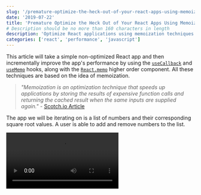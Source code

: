```yaml
---
slug: '/premature-optimize-the-heck-out-of-your-react-apps-using-memoization'
date: '2019-07-22'
title: 'Premature Optimize the Heck Out of Your React Apps Using Memoization'
# Description should be no more than 160 characters in length
description: 'Optimize React applications using memoization techniques such as the useCallback and useMemo hooks along with the React.memo higher order component.'
categories: ['react', 'performance', 'javascript']
---
```


This article will take a simple non-optimized React app and then incrementally improve the app's performance by using the [`useCallback`](https://reactjs.org/docs/hooks-reference.html#usecallback) and [`useMemo`](https://reactjs.org/docs/hooks-reference.html#usememo) hooks, along with the [`React.memo`](https://reactjs.org/docs/react-api.html#reactmemo) higher order component. All these techniques are based on the idea of memoization.

> _"Memoization is an optimization technique that speeds up applications by storing the results of expensive function calls and returning the cached result when the same inputs are supplied again."_ - [Scotch.io Article](https://scotch.io/tutorials/understanding-memoization-in-javascript)

The app we will be iterating on is a list of numbers and their corresponding square root values. A user is able to add and remove numbers to the list.

<Video src="/react-optimization-demo" />

The first version of the app includes no optimizations and is made up of 3 React components: `App`, `ListOfItems`, and `Item`. Here's a Code Sandbox demo of the non-optimized app:

<Sandbox src="https://codesandbox.io/embed/react-performance-1-hb07j?expanddevtools=1&hidenavigation=1&fontsize=14" title="React Performance (Initial)" />

### `<App />`

<!-- prettier-ignore -->
```jsx
const App = () => {
  console.log("Rendering <App />");

  const [items, setItems] = useState(initialState);
  const [newItem, setNewItem] = useState({ value: "", id: uuid() });

  const addItem = event => {
    event.preventDefault();
    if (newItem.value === "") return;
    setItems([...items, newItem]);
    setNewItem({ value: "", id: uuid() });
  };

  const handleRemove = id => {
    setItems(prevItems => prevItems.filter(item => item.id !== id));
  };

  return (
    <div className="App">
      <form onSubmit={addItem}>
        <input
          placeholder="New number"
          type="number"
          value={newItem.value}
          onChange={({ target: { value } }) =>
            setNewItem({ value, id: newItem.id })
          }
        />
        <input type="submit" value="Add" />
      </form>
      <ListOfItems items={items} onRemove={handleRemove} />
    </div>
  );
};
```

In the `App` component, we've got two values for state: one for the list of items and one for the new item that will be added to the list. We've also got two methods: a method to add and a method to remove an item from the list.

Notice how there is a `console.log` statement at the beginning of the component. This is to help track renders of the component. You'll see these `console.log` statements in the other components as well for the same reason.

### `<ListOfItems />`

<!-- prettier-ignore -->
```jsx
const ListOfItems = ({ items, onRemove }) => {
  console.log("Rendering <ListOfItems />");

  if (items === []) return null;

  return (
    <ul>
      {items.map(item => {
        return <Item {...item} key={item.id} onRemove={id => onRemove(id)} />;
      })}
    </ul>
  );
};
```

The `ListOfItems` component is a list that renders nothing if there are no items, or it renders a list of items if there are items present.

### `<Item />`

<!-- prettier-ignore -->
```jsx
const Item = ({ value, id, onRemove }) => {
  console.log("Rendering <Item />");

  const getFormattedItemText = () => {
    console.log(`getFormattedItemText called for number ${value}`);

    return `Square root of ${value} is ${squareRoot(value)}`;
  };

  return (
    <li>
      {getFormattedItemText()}
      <button onClick={() => onRemove(id)}>Remove</button>
    </li>
  );
};
```

Finally, the `Item` component renders text that calculates, describes, and displays the square root of the number passed into the component through props. There is also a _Remove_ button allowing the item to be removed from the list.

## Prevent `ListOfItems` from re-rendering on every input change

The first issue we run into is that when we start typing a number in the input element, the `ListOfItems` component re-renders every time the input value changes. This is because we aren't memoizing the `ListOfItems` component using `React.memo`. What the `React.memo` higher order component allows you to do is to wrap a component with `React.memo` and have the wrapper component re-render ONLY when the passed props have changed.

> **Note:** `React.memo` does a [shallow comparison](https://github.com/facebook/react/blob/master/packages/shared/shallowEqual.js) of the props, so if a different reference for a variable is passed in as a prop (which is often the case for arrays and objects), then the component will be re-rendered.

<Video src="/react-optimization-rerender-every-input-change" />

So let's solve this issue by wrapping our `ListOfItems` component with `React.memo`:

<!-- prettier-ignore -->
```jsx
const ListOfItems = React.memo(({ items, onRemove }) => { // highlight-line
  console.log("Rendering <ListOfItems />");

  if (items === []) return null;

  return (
    <ul>
      {items.map(item => {
        return <Item {...item} key={item.id} onRemove={id => onRemove(id)} />;
      })}
    </ul>
  );
}); // highlight-line
```

However, wrapping `ListOfItems` with `React.memo` is not all we need to do in order to prevent the unnecessary re-renders on every input change. Currently, `ListOfItems` receives the `onRemove` prop and on every render of the `App` component, the `handleRemove` method that gets passed down to `ListOfItems` is a newly assigned method. Therefore, since the `handleRemove` is always a new method on every render of `App`, the `ListOfItems` sees that the `onRemove` prop is a different value and therefore it re-renders.

Fortunately, we can solve this problem by using `useCallback`, which will allow us to memoize a function and return the memoized version of the function on every new render. Here's how we can memoize the `handleRemove` method that gets passed to the `onRemove` prop:

<!-- prettier-ignore -->
```jsx
const App = () => {
  console.log("Rendering <App />");

  const [items, setItems] = useState(initialState);
  const [newItem, setNewItem] = useState({ value: "", id: uuid() });

  const addItem = event => {
    event.preventDefault();
    if (newItem.value === "") return;
    setItems([...items, newItem]);
    setNewItem({ value: "", id: uuid() });
  };

  // highlight-range{1,3}
  const handleRemove = useCallback(id => {
    setItems(items.filter(item => item.id !== id));
  }, [items]);

  return (
    <div className="App">
      <form onSubmit={addItem}>
        <input
          placeholder="New number"
          type="number"
          value={newItem.value}
          onChange={({ target: { value } }) =>
            setNewItem({ value, id: newItem.id })
          }
        />
        <input type="submit" value="Add" />
      </form>
      <ListOfItems items={items} onRemove={handleRemove} />
    </div>
  );
};
```

Notice the array passed as the second argument to `useCallback`. The values in the array determine whether the `App` component needs to re-assign a new value to the memoized function. In this case, if the `items` state changes, then the memoized `handleRemove` method should be updated.

Now that we've memoized both the `ListOfItems` component and the `handleRemove` methods, we no longer re-render the list of items every time the input changes.

<Video src="/react-optimization-fixed-input-rerender" />

## Prevent every `Item` from re-rendering when a new item is added to the list

The next issue we run into is that every time we add a new item to the list, every list item re-renders itself.

<Video src="/react-optimization-rerender-every-item" />

Every list item shouldn't have to be re-rendered since they are all the same except for the newly added list item. The reason every list item is being re-rendered is because we aren't memoizing the `Item` component. Let's go ahead and memoize it with `React.memo`:

<!-- prettier-ignore -->
```jsx
const Item = memo(({ value, id, onRemove }) => { // highlight-line
  console.log("Rendering <Item />");

  const getFormattedItemText = () => {
    console.log(`getFormattedItemText called for number ${value}`);

    return `Square root of ${value} is ${squareRoot(value)}`;
  };

  return (
    <li>
      {getFormattedItemText()}
      <button onClick={() => onRemove(id)}>Remove</button>
    </li>
  );
}); // highlight-line
```

However, similarly to what occured with the `ListOfItems` component, the `Item` component will still re-render all list items when a new item is added. This is because the `onRemove` prop passed into the `Item` component is different on every render. We are currently passing an inline-arrow function as the value of the `onRemove` prop. Again, this can be resolved by memoizing the function passed to the `Item` component's `onRemove` prop using `useCallback`:

<!-- prettier-ignore -->
```jsx
const ListOfItems = memo(({ items, onRemove }) => {
  console.log("Rendering <ListOfItems />");

  if (items === []) return null;

  const handleRemove = useCallback(id => onRemove(id), [onRemove]);  // highlight-line

  return (
    <ul>
      {items.map(item => {
        return <Item {...item} key={item.id} onRemove={handleRemove} />; // highlight-line
      })}
    </ul>
  );
});
```

But wait a second...Every list item is still re-rendering when adding a new item to the list! Why is this happening? Well as you can see, the newly memoized `handleRemove` method in `ListOfItems` gets re-assigned whenever the `onRemove` prop changes value (notice `onRemove` is passed into the array of dependencies for the `useCallback` function). Also, whenever we add a new item to the list, that causes the `handleRemove` method to be re-assigned a new value in the `App` component, which means that the `onRemove` in `ListOfItems` has changed its value, which in turn causes the `handleRemove` method in `ListOfItems` to be re-assigned. All that to say that the `Item` component sees a different `onRemove` prop for every list item when a new item is added.

This can be fixed by modifying the `handleRemove` method in the `App` component so that it doesn't get re-assigned when we add a new item to the list:

<!-- prettier-ignore -->
```jsx
const App = () => {
  console.log("Rendering <App />");

  const [items, setItems] = useState(initialState);
  const [newItem, setNewItem] = useState({ value: "", id: uuid() });

  const addItem = event => {
    event.preventDefault();
    if (newItem.value === "") return;
    setItems([...items, newItem]);
    setNewItem({ value: "", id: uuid() });
  };
  // highlight-range{2-3}
  const handleRemove = useCallback(id => {
    setItems(prevItems => prevItems.filter(item => item.id !== id));
  }, []);

  return (
    <div className="App">
      <form onSubmit={addItem}>
        <input
          placeholder="New number"
          type="number"
          value={newItem.value}
          onChange={({ target: { value } }) =>
            setNewItem({ value, id: newItem.id })
          }
        />
        <input type="submit" value="Add" />
      </form>
      <ListOfItems items={items} onRemove={handleRemove} />
    </div>
  );
};
```

Notice that we no longer pass any dependencies to the second argument of `useCallback` for the `handleRemove` method. Instead, we rely on [functional updates](https://reactjs.org/docs/hooks-reference.html#functional-updates), which allows us to pass a function to the state updater function. The function passed to the updater function allows you to access the previous value of state and return the updated value to set the state. In our case, instead of getting access to the `items` state from the scope of the `App` component, we can now access the value of the `items` state from within the scope of the `useCallback` function (which we've named `prevItems`). This allows us not to have any dependencies on the `useCallback` function and so the `handleRemove` method will always be memoized with the same value.

Now if you add an item to the list, you will see that none of the existing `Item` components are re-rendered and the new `Item` component gets rendered:

<Video src="/react-optimization-fixed-item-rerender" />

## Memoize "expensive" calculations

The last "improvement" I'm going to do is to memoize the method that returns the text describing the square root of the list item's number. To do this, we need to use `useMemo`:

<!-- prettier-ignore -->
```jsx
const Item = memo(({ value, id, onRemove }) => {
  console.log("Rendering <Item />");

  const formattedItemText = useMemo(() => { // highlight-line
    console.log(`getFormattedItemText called for number ${value}`);

    return `Square root of ${value} is ${squareRoot(value)}`;
  }, [value]); // highlight-line

  // highlight-range{3}
  return (
    <li>
      {formattedItemText}
      <button onClick={() => onRemove(id)}>Remove</button>
    </li>
  );
});
```

I call this an "improvement" (notice the quotation marks), because we currently don't gain any performance benefits from doing this. We would gain a performance benefit if either one of the following conditions were true:

1. The computations done inside of `useMemo` are complex and expensive in terms of computing power
2. The `Item` component re-renders with a the same `value` prop

However, in our case, the computations done in the `useMemo` are quite simple and there is no way for our item to re-render with the same `value` prop because of all the other performance improvements we've done. Therefore you could argue that this is a premature optimization.

## Final Result

Here's the Code Sandbox illustrating the final version of our app. It's blazingly fast 🚀.

<Sandbox src="https://codesandbox.io/embed/react-performance-final-0nv5v?expanddevtools=1&fontsize=14&hidenavigation=1" title="React Performance (Final)" />

## Premature optimization

I've titled this blog post "**Premature Optimize** the Heck Out of Your React Apps Using Memoization" for 3 reasons:

1. Click bait

2. To trigger people

3. It might not be in your best interest to memoize everything with `useCallback`, `useMemo`, and `React.memo`

Regarding the last point, I mention that it may not be the best idea to memoize everything that you can because I don't know the down sides to memoizing everything. If you need to store cached versions of all these functions and values, surely that will have to take a toll on the browser's memory at some point? For simple components where re-renders are very cheap to perform, it might be better to just let React re-render the component and not worry memoizing everything.

That being said, `useCallback`, `useMemo`, and `React.memo` are important tools that you should use to improve the performance of your React function components.

---

## Useful Resources

[Preventing list re-renders. Hooks version.](https://staleclosures.dev/preventing-list-rerenders/)

[Use React.memo() wisely](https://dmitripavlutin.com/use-react-memo-wisely/)

[Optimizing Performance (Official React Docs)](https://reactjs.org/docs/optimizing-performance.html)

---

Hit me up on [Twitter](https://twitter.com/RobertCooper_RC) if you have some more insights on memoizing things in React.
